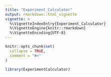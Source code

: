 ```yaml
---
title: "Experiment_Calculator"
output: rmarkdown::html_vignette
vignette: >
  %\VignetteIndexEntry{Experiment_Calculator}
  %\VignetteEngine{knitr::rmarkdown}
  %\VignetteEncoding{UTF-8}
---
```


```r
knitr::opts_chunk$set(
  collapse = TRUE,
  comment = "#>"
)
```

```r
library(ExperimentCalculator)
```
